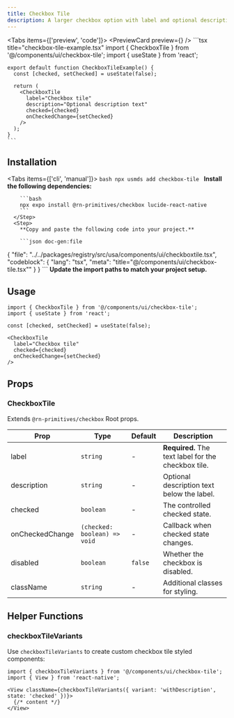 ```yaml
---
title: Checkbox Tile
description: A larger checkbox option with label and optional description text.
---
```



<Tabs items={['preview', 'code']}>
  <Tab value="preview">
    <PreviewCard preview={<CheckboxTilePreview />} />
  </Tab>
  <Tab value="code">
    ```tsx title="checkbox-tile-example.tsx"
    import { CheckboxTile } from '@/components/ui/checkbox-tile';
    import { useState } from 'react';

    export default function CheckboxTileExample() {
      const [checked, setChecked] = useState(false);

      return (
        <CheckboxTile
          label="Checkbox tile"
          description="Optional description text"
          checked={checked}
          onCheckedChange={setChecked}
        />
      );
    }
    ```
  </Tab>
</Tabs>

## Installation

<Tabs items={['cli', 'manual']}>
  <Tab value="cli">
    ```bash
    npx usmds add checkbox-tile
    ```
  </Tab>
  <Tab value="manual">
    <Steps>
      <Step>
        **Install the following dependencies:**

        ```bash
        npx expo install @rn-primitives/checkbox lucide-react-native
        ```
      </Step>
      <Step>
        **Copy and paste the following code into your project.**

        ```json doc-gen:file
{
  "file": "../../packages/registry/src/usa/components/ui/checkboxtile.tsx",
  "codeblock": {
    "lang": "tsx",
    "meta": "title=\"@/components/ui/checkbox-tile.tsx\""
  }
}
        ```
      </Step>
      <Step>
        **Update the import paths to match your project setup.**
      </Step>
    </Steps>
  </Tab>
</Tabs>

## Usage

```tsx
import { CheckboxTile } from '@/components/ui/checkbox-tile';
import { useState } from 'react';

const [checked, setChecked] = useState(false);

<CheckboxTile
  label="Checkbox tile"
  checked={checked}
  onCheckedChange={setChecked}
/>
```

## Props

### CheckboxTile

Extends `@rn-primitives/checkbox` Root props.

| Prop | Type | Default | Description |
|------|------|---------|-------------|
| label | `string` | - | **Required.** The text label for the checkbox tile. |
| description | `string` | - | Optional description text below the label. |
| checked | `boolean` | - | The controlled checked state. |
| onCheckedChange | `(checked: boolean) => void` | - | Callback when checked state changes. |
| disabled | `boolean` | `false` | Whether the checkbox is disabled. |
| className | `string` | - | Additional classes for styling. |


## Helper Functions

### checkboxTileVariants

Use `checkboxTileVariants` to create custom checkbox tile styled components:

```tsx
import { checkboxTileVariants } from '@/components/ui/checkbox-tile';
import { View } from 'react-native';

<View className={checkboxTileVariants({ variant: 'withDescription', state: 'checked' })}>
  {/* content */}
</View>
```
